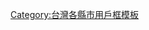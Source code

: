 {{Userbox
|id=[[File:Emblem of Hsinchu City.svg|45px]]
|id-c= #FFCCFF
|info= 這個用戶居住於'''[[新竹市|<span style= color:green>新竹市</span>]]'''。
|info-c= #FFCCFF
|info-s= 10
|info-fc= #000000
|border-c= #FFCCFF
| nocat = {{{nocat|}}}
| usercategory = 新竹市維基人
}}<noinclude>[[Category:台灣各縣市用戶框模板]]</noinclude>